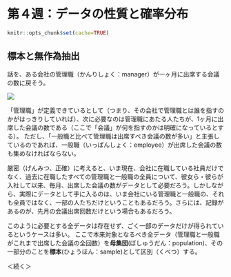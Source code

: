 
# 第４週：データの性質と確率分布{#distribution}



```r
knitr::opts_chunk$set(cache=TRUE)
```




## 標本と無作為抽出{#random_sampling}

話を、ある会社の管理職（かんりしょく：manager）が一ヶ月に出席する会議の数に戻そう。

![](images/meeting.png)

「管理職」が定義できているとして（つまり、その会社で管理職とは誰を指すのかがはっきりしていれば）、次に必要なのは管理職にあたる人たちが、1ヶ月に出席した会議の数である（ここで「会議」が何を指すのかは明確になっているとする）。
ただし、「一般職と比べて管理職は出席すべき会議の数が多い」と主張しているのであれば、一般職（いっぱんしょく：employee）が出席した会議の数も集めなければならない。

厳密（げんみつ、正確）に考えると、いま現在、会社に在職している社員だけでなく、過去に在職したすべての管理職と一般職の全員について、彼女ら・彼らが入社して以来、毎月、出席した会議の数がデータとして必要だろう。しかしながら、実際にデータとして手に入るのは、いま会社にいる管理職と一般職の、それも全員ではなく、一部の人たちだけということもあるだろう。さらには、記録があるのが、先月の会議出席回数だけという場合もあるだろう。


このように必要とする全データは存在せず、ごく一部のデータだけが得られているというケースは多い。
ここで本来対象となるべき全データ（管理職と一般職がこれまで出席した会議の全回数）を**母集団**(ぼしゅうだん：population)、その一部分のことを**標本**(ひょうほん：sample)として区別（くべつ）する。

＜続く＞

